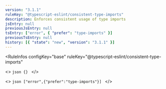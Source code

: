 ```yaml
---
version: "3.1.1"
ruleKey: "@typescript-eslint/consistent-type-imports"
description: Enforces consistent usage of type imports
jsEntry: null
previousJsEntry: null
tsEntry: ["error", { "prefer": "type-imports" }]
previousTsEntry: null
history: [{ "state": "new", "version": "3.1.1" }]
---
```


<RuleInfos 
  configKey="base" 
  ruleKey="@typescript-eslint/consistent-type-imports" 
>
  <>
    ```json
    {}
    ```
  </>

  <>
    ```json
    ["error",{"prefer":"type-imports"}]
    ```
  </>
</RuleInfos>
